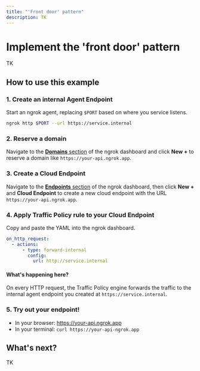 ```yaml
---
title: "'Front door' pattern"
description: TK
---
```


# Implement the 'front door' pattern

TK

## How to use this example

### 1. Create an internal Agent Endpoint

Start an ngrok agent, replacing `$PORT` based on where you service listens.

```bash
ngrok http $PORT --url https://service.internal
```

### 2. Reserve a domain

Navigate to the [**Domains** section](https://dashboard.ngrok.com/domains) of
the ngrok dashboard and click **New +** to reserve a domain like
`https://your-api.ngrok.app`.

### 3. Create a Cloud Endpoint

Navigate to the [**Endpoints**
section](https://dashboard.ngrok.com/endpoints?sortBy=updatedAt&orderBy=desc) of
the ngrok dashboard, then click **New +** and **Cloud Endpoint** to create a new
cloud endpoint with the URL `https://your-api.ngrok.app`.

### 4. Apply Traffic Policy rule to your Cloud Endpoint

Copy and paste the YAML into the ngrok dashboard.

```yaml
on_http_request:
  - actions:
      - type: forward-internal
        config:
          url: http://service.internal
```

#### What's happening here?

On every HTTP request, the Traffic Policy engine forwards the traffic to the
internal agent endpoint you created at `https://service.internal`.

### 5. Try out your endpoint!

- In your browser: https://your-api.ngrok.app
- In your terminal: `curl https://your-api-ngrok.app`

## What's next?

TK
